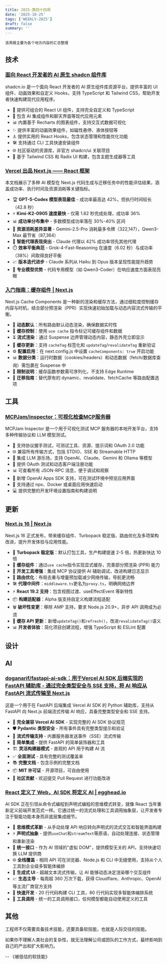 ```yaml
---
title: 2025-第四十四周
date: '2025-10-25'
tags: ['WEEKLY-2025']
draft: false
summary: ''
---
```


`该周报主要为各个地方内容的汇总整理`

<TOCInlineWithSticky toc={props.toc} />

## 技术

### [面向 React 开发者的 AI 原生 shadcn 组件库](https://www.shadcn.io/)

shadcn.io 是一个面向 React 开发者的 AI 原生组件库资源平台，提供丰富的 UI 组件、动画效果和自定义 Hooks，支持 TypeScript 和 Tailwind CSS，帮助开发者快速构建现代应用程序。

- 🧩 提供可组合的 React UI 组件，支持完全自定义和 TypeScript
- 🤖 包含 AI 集成组件和聊天界面等现代应用元素
- 📊 内置基于 Recharts 的图表组件，支持交互式数据可视化
- ✨ 提供丰富的动画效果组件，如磁性悬停、液体按钮等
- ⚓ 提供实用的 React Hooks，包含状态管理和性能优化功能
- 🛠️ 支持通过 CLI 工具快速安装组件
- 🌐 社区驱动的资源库，非官方 shadcn/ui 关联项目
- 🎨 基于 Tailwind CSS 和 Radix UI 构建，包含主题生成器等工具

### [Vercel 出品 Next.js —— React 框架](https://nextjs.org/evals)

本文档展示了多种 AI 模型在 Next.js 代码生成与迁移任务中的性能评估结果，涵盖成功率、执行时间及资源消耗等关键指标。

- 🏆 **GPT-5-Codex 模型表现最佳** - 成功率最高达 42%，但执行时间较长（42.8 秒）
- ⚡ **Kimi-K2-0905 速度最快** - 仅需 1.82 秒完成处理，成功率 36%
- 📊 **成功率分布集中** - 多数模型成功率落在 30%-40% 区间
- 🔋 **资源消耗差异显著** - Gemini-2.5-Pro 消耗最多令牌（322,147），Qwen3-Max 最节省（87,364）
- 🤖 **智能代理表现突出** - Claude 代理以 42% 成功率领先其他代理
- ⏱️ **效率平衡典范** - Grok-4-Fast-Reasoning 在速度（6.02 秒）与成功率（38%）间取得良好平衡
- 📈 **版本迭代进步** - Claude 系列从 Haiku 到 Opus 版本呈现性能提升趋势
- 🎯 **专业模型优势** - 代码专用模型（如 Qwen3-Coder）在响应速度方面表现亮眼

### [入门指南：缓存组件 | Next.js](https://nextjs.org/docs/app/getting-started/cache-components)

Next.js Cache Components 是一种新的渲染和缓存方法，通过细粒度控制缓存内容与时机，结合部分预渲染（PPR）实现快速初始加载与动态内容流式传输的平衡。

- 🚀 **动态默认**：所有路由默认动态渲染，确保数据实时性
- 🎯 **缓存控制**：使用 `use cache` 指令标记可缓存组件和数据
- ⏳ **流式渲染**：通过 Suspense 边界管理动态内容，静态外壳立即显示
- 🔄 **缓存更新**：支持 `cacheTag` 标签化和 `updateTag`/`revalidateTag` 重新验证
- ⚙️ **配置启用**：在 next.config.js 中设置 `cacheComponents: true` 开启功能
- 📊 **数据分类**：运行时数据（cookies/headers）和动态数据（fetch/数据库查询）需包裹在 Suspense 中
- 🚫 **限制说明**：缓存函数参数需可序列化，不支持 Edge Runtime
- 🔄 **迁移指南**：替代原有的 dynamic、revalidate、fetchCache 等路由配置选项

## 工具

### [MCPJam/inspector：可视化检查MCP服务器](https://github.com/MCPJam/inspector)

MCPJam Inspector 是一个用于可视化测试 MCP 服务器的本地开发平台，支持多种传输协议和 LLM 模型测试。

- 🔧 支持协议握手测试，可测试工具、资源、提示词和 OAuth 2.0 功能
- 🌐 兼容所有传输方式，包括 STDIO、SSE 和 Streamable HTTP
- 🤖 集成 LLM 游乐场，支持 OpenAI、Claude、Gemini 和 Ollama 等模型
- 🔐 提供 OAuth 测试和动态客户端注册功能
- 📊 可查看所有 JSON-RPC 消息，便于调试和观察
- 🎯 新增 OpenAI Apps SDK 支持，可在测试环境中预览应用界面
- 🐳 支持通过 npx、Docker 或桌面应用快速启动
- 💻 提供完整的开发环境设置指南和构建说明

## 更新

### [Next.js 16 | Next.js](https://nextjs.org/blog/next-16)

Next.js 16 正式发布，带来缓存组件、Turbopack 稳定版、路由优化及多项架构改进，提升开发体验与应用性能。

- 🚀 **Turbopack 稳定版**：默认打包工具，生产构建提速 2-5 倍，热更新快达 10 倍
- 💾 **缓存组件**：通过`use cache`指令实现显式缓存，完善部分预渲染 (PPR) 能力
- 🔧 **开发工具增强**：集成 MCP 协议提供 AI 辅助调试，改进构建日志显示
- 🔄 **路由优化**：布局去重与增量预加载减少网络传输，导航更流畅
- 🛠️ **代理中间件**：`middleware.ts`更名为`proxy.ts`，明确网络边界
- ⚡ **React 19.2 支持**：包含视图过渡、useEffectEvent 等新特性
- 📦 **构建适配器**：Alpha 版支持自定义构建流程适配
- 🗑️ **破坏性变更**：移除 AMP 支持，要求 Node.js 20.9+，异步 API 调用成为必须
- 🔄 **缓存 API 更新**：新增`updateTag()`和`refresh()`，改进`revalidateTag()`语义
- 📊 **开发者体验**：简化项目创建流程，增强 TypeScript 和 ESLint 配置

## 设计

## AI

### [doganarif/fastapi-ai-sdk：用于Vercel AI SDK 后端实现的 FastAPI 辅助库 - 通过完全类型安全与 SSE 支持，将 AI 响应从 FastAPI 流式传输至 Next.js](https://github.com/doganarif/fastapi-ai-sdk)

这是一个用于在 FastAPI 后端集成 Vercel AI SDK 的 Python 辅助库，支持从 FastAPI 向 Next.js 前端流式传输 AI 响应，具备完整类型安全和 SSE 支持。

- 🚀 **完全兼容 Vercel AI SDK** - 实现完整的 AI SDK 协议规范
- 🛡️ **Pydantic 类型安全** - 所有事件具有完整类型提示和验证
- 🌊 **流式传输支持** - 内置服务器发送事件（SSE）流式传输
- 🔧 **简单集成** - 提供 FastAPI 的简单装饰器和工具
- 🏗️ **灵活构建器模式** - 直观的 API 用于构建 AI 流
- ✅ **全面测试** - 具有完整的测试覆盖率
- 📚 **完整文档** - 包含示例的完整文档
- 📦 **MIT 许可证** - 开源项目，可自由使用
- 👥 **社区贡献** - 欢迎提交 Pull Request 进行功能改进

### [React 定义了 Web，AI SDK 将定义 AI | egghead.io](https://egghead.io/react-defined-the-web-the-ai-sdk-will-define-ai~ugbyu)

AI SDK 正在引领从命令式编程到声明式编程的思维模式转变，就像 React 当年重新定义前端开发范式一样。它通过统一的流式处理和工具调用抽象层，让开发者专注于智能功能本身而非底层集成细节。

- 🧠 **思维模式革新** - 从手动处理 API 响应转向声明式的流式交互和智能界面构建
- ⚡ **声明式抽象** - 提供`useChat`和`streamText`等原语，自动处理连接、状态管理和重新渲染
- 🔄 **统一接口** - 作为 AI 领域的"虚拟 DOM"，提供模型无关的 API，支持快速切换 LLM 提供商
- 🌐 **全栈覆盖** - 相同 API 可在浏览器、Node.js 和 CLI 中无缝使用，支持从个人工具到企业级多智能体编排
- 🎯 **生成式 UI** - 超越文本流式传输，让 AI 能够动态决定渲染哪个交互组件
- 📈 **生态主导** - 每周超 360 万次下载，获得 Cloudflare、Anthropic、OpenAI 等主流厂商官方支持
- 🚀 **快速开发** - 20 行代码构建 CLI 工具，80 行代码实现多智能体编排系统
- 🔧 **工具调用** - 统一的工具调用接口，任何模型都能自动使用定义的工具

## 其他

工程师不仅需要具备技术技能，还要具备软技能，也就是人际交往的技能。

如果你不理解人类社会的复杂性，就无法理解公司或团队的工作方式，最终影响到自己的产出和扩大影响力。

-- 《被低估的软技能》
